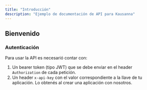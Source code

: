 ```yaml
---
title: "Introducción"
description: "Ejemplo de documentación de API para Kausanna"
---
```


## Bienvenido

### Autenticación

Para usar la API es necesarió contar con:

1. Un bearer token (tipo JWT) que se debe enviar en el header `Authorization` de cada petición.
2. Un header `x-api-key` con el valor correspondiente a la llave de tu aplicación. Lo obtenés al crear una aplicación con nosotros.
